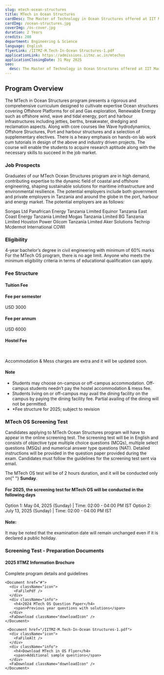 ```yaml
---
slug: mtech-ocean-structures
title: MTech in Ocean Structures
cardDesc: The Master of Technology in Ocean Structures offered at IIT Madras Zanzibar Campus will have a curriculum tailor-made to the industry needs in the Oil & Gas and Maritime sector. The program covers the basics of marine & offshore hydrodynamics, structural design for oil and gas exploration offshore platforms, ports, harbours including port structures & breakwater. The course equips students with core and elective courses to prepare them for careers in the oil & gas and maritime sectors.
cardImg: /ocean-structures.jpg
coverImg: /os-cover.jpg
duration: 2 Years
credits: 208
department: Engineering & Science
language: English
flyerLink: /IITMZ-M.Tech-In-Ocean Structures-1.pdf
applicationLink: https://admissions.iitmz.ac.in/mtechos
applicationClosingDate: 31 May 2025
seo:
  desc: The Master of Technology in Ocean Structures offered at IIT Madras Zanzibar Campus will have a curriculum tailor-made to the industry needs in the Oil & Gas and Maritime sector. Apply Now.
---
```


<Section>
  <h2>Program Overview</h2>
  <p>
The MTech in Ocean Structures program presents a rigorous and comprehensive curriculum designed to cultivate expertise Ocean structures covering Offshore Platforms for oil and Gas exploration, Renewable Energy such as offshore wind, wave and tidal energy, port and harbour infrastructures including jetties, berths, breakwater, dredging and reclamation aspects. Along with core courses like Wave hydrodynamics, Offshore Structures, Port and harbour structures and a selection of supplementary electives. There is a heavy emphasis on hands-on lab work cum tutorials in design of the above and industry driven projects. The course will enable the students to acquire research aptitude along with the necessary skills to succeed in the job market.
  </p>

</Section>

<Section>
  <h3>Job Prospects</h3>
  <p>
    Graduates of our MTech Ocean Structures program are in high demand, contributing expertise to the dynamic field of coastal and offshore engineering, shaping sustainable solutions for maritime infrastructure and environmental resilience. The potential employers include both government and private employers in Tanzania and around the globe in the port, harbour and energy market. The potential employers are as follows:
  </p>
  <List>
    <ListItem>
      <FaCheck />
      Songas Ltd
    </ListItem>
    <ListItem>
      <FaCheck />
      Panafrican Energy Tanzania Limited
    </ListItem>
    <ListItem>
      <FaCheck />
      Equinor Tanzania
    </ListItem>
    <ListItem>
      <FaCheck />
      East Coast Energy Tanzania Limited
    </ListItem>
    <ListItem>
      <FaCheck />
      Mogas Tanzania Limited
    </ListItem>
    <ListItem>
      <FaCheck />
      BG Tanzania Limited
    </ListItem>
        <ListItem>
      <FaCheck />
      Houston Power
    </ListItem>
            <ListItem>
      <FaCheck />
      Oilcom Tanzania Limited
    </ListItem>
            <ListItem>
      <FaCheck />
      Aker Solutions
    </ListItem>
            <ListItem>
      <FaCheck />
      Technip
    </ListItem>
            <ListItem>
      <FaCheck />
      Mcdermot International
    </ListItem>
    <ListItem>
      <FaCheck />
      COWI
    </ListItem>
  </List>
</Section>

<Section>
  <h3>Eligibility</h3>
  <List>
    <ListItem>
      <BsFillCheckCircleFill />
      4-year bachelor’s degree in civil engineering with minimum of 60% marks
    </ListItem>
    <ListItem>
      <BsFillCheckCircleFill />
      For the MTech OS program, there is no age limit. Anyone who meets the minimum
eligibility criteria in terms of educational qualification can apply.
    </ListItem>
  </List>
</Section>

<Section>
  <h3>Fee Structure</h3>
        <h4>Tuition Fee</h4>
  <FeeStructure>
    <div>
      <h4>Fee per semester</h4>
      <div className="amount">USD 3000</div>
    </div>
    <div>
      <h4>Fee per annum</h4>
      <div className="amount">USD 6000</div>
    </div>
  </FeeStructure>
  <h4>Hostel Fee</h4>
  <br />
  <p>Accommodation &amp; Mess charges are extra and it will be updated soon.</p>
  <Note>
    <h4>Note</h4>
    <ul>
      <li>
        <RxCaretRight /> Students may choose on-campus or off-campus
        accommodation. Off-campus students needn’t pay the hostel accommodation
        &amp; mess fee.
      </li>
      <li>
        <RxCaretRight /> Students living on or off-campus may avail the dining
        facility on the campus by paying the dining facility fee. Partial
        availing of the dining will not be permitted.
      </li>
      <li>
        <RxCaretRight /> *Fee structure for 2025; subject to revision
      </li>
    </ul>
  </Note>
</Section>

<Section>
  <h3>MTech OS Screening Test</h3>
   <p>
Candidates applying to MTech Ocean Structures program will have to appear in the online
screening test. The screening test will be in English and consists of objective type multiple choice
questions (MCQs), multiple select questions (MSQs) and numerical answer type questions (NAT).
Detailed instructions will be provided in the question paper provided during the exam. Candidates
must follow the guidelines for the screening test sent via email.
  </p>
<p>
 The MTech OS test will be of 2 hours duration, and it will be conducted only on{" "}
  <strong>Sunday</strong>.
</p>

  <h4>For 2025, the screening test for MTech OS will be conducted in the following days</h4>
  <List>
    <ListItem>
      <BsArrowRightCircleFill />
      Option 1: May 04, 2025 (Sunday) | Time: 02:00 - 04:00 PM IST
    </ListItem>
    <ListItem>
      <BsArrowRightCircleFill />
      Option 2: July 13, 2025 (Sunday) | Time: 02:00 - 04:00 PM IST
    </ListItem>
  </List>
<h4>Note: </h4>
  <Note>
    <p>It may be noted that the examination date will remain unchanged even if it is declared a public holiday.</p>
  </Note>
</Section>

<Section>
  <h3>Screening Test - Preparation Documents</h3>
  <Documents>
    <Document href="#">
      <div className="icon">
        <FaFilePdf />
      </div>
      <div className="info">
        <h4>2025 IITMZ Information Brochure</h4>
        <span>Complete program details and guidelines</span>
      </div>
      <FaDownload className="downloadIcon" />
    </Document>

    <Document href="#">
      <div className="icon">
        <FaFilePdf />
      </div>
      <div className="info">
        <h4>2024 MTech OS Question Paper</h4>
        <span>Previous year questions with solutions</span>
      </div>
      <FaDownload className="downloadIcon" />
    </Document>

     <Document href="/IITMZ-M.Tech-In-Ocean Structures-1.pdf">
      <div className="icon">
        <FaFileAlt />
      </div>
      <div className="info">
        <h4>Download MTech in OS Flyer</h4>
        <span>Additional sample questions</span>
      </div>
      <FaDownload className="downloadIcon" />
    </Document>

  </Documents>
</Section>

<Curriculum>

<Semester title="Semester I - Common to both streams" credits="55">
  <Course
    courseName="Basics of Ocean Engineering"
    credits={{
      L: "3",
      T: "0",
      E: "0",
      P: "0",
      O: "6",
      total: "9"
    }}
  />
  <Course
    courseName="Wave hydrodynamics"
    credits={{
      L: "3",
      T: "0",
      E: "1",
      P: "0",
      O: "6",
      total: "10"
    }}
  />
  <Course
    courseName="Dynamics of ocean structures"
    credits={{
      L: "3",
      T: "0",
      E: "0",
      P: "0",
      O: "6",
      total: "9"
    }}
  />
  <Course
    courseName="Marine geotechnical engineering"
    credits={{
      L: "3",
      T: "0",
      E: "0",
      P: "0",
      O: "6",
      total: "9"
    }}
  />
  <Course
    courseName="Conceptual design of marine structures"
    credits={{
      L: "3",
      T: "0",
      E: "0",
      P: "0",
      O: "6",
      total: "9"
    }}
  />
  <Course
    courseName="Statics and Dynamics of floating structures"
    credits={{
      L: "3",
      T: "0",
      E: "0",
      P: "0",
      O: "6",
      total: "9"
    }}
  />
</Semester>

<Semester title="Semester II: Stream 1 - Offshore and Ship structures" credits="56">
  <Course
    courseName="Design of fixed offshore structures"
    credits={{
      L: "3",
      T: "1",
      E: "0",
      P: "0",
      O: "6",
      total: "10"
    }}
  />
  <Course
    courseName="Experimental methods and Measurements"
    credits={{
      L: "3",
      T: "0",
      E: "1",
      P: "0",
      O: "6",
      total: "10"
    }}
  />
  <Course
    courseName="Materials and fabrication of ship and offshore structures"
    credits={{
      L: "3",
      T: "0",
      E: "0",
      P: "0",
      O: "6",
      total: "9"
    }}
  />
  <Course
    courseName="Numerical modelling of offshore structures"
    credits={{
      L: "2",
      T: "0",
      E: "0",
      P: "3",
      O: "4",
      total: "9"
    }}
  />
  <Course
    courseName="FEM applied to ocean engineering"
    credits={{
      L: "3",
      T: "0",
      E: "0",
      P: "0",
      O: "6",
      total: "9"
    }}
  />
  <Course
    courseName="Stream Elective - 01"
    credits={{
      L: "3",
      T: "0",
      E: "0",
      P: "0",
      O: "6",
      total: "9"
    }}
  />
</Semester>

<Semester title="Semester II: Stream 2 - Port harbour and coastal structures" credits="56">
  <Course
    courseName="Port & harbour structures"
    credits={{
      L: "3",
      T: "0",
      E: "0",
      P: "0",
      O: "6",
      total: "9"
    }}
  />
  <Course
    courseName="Experimental methods and Measurements"
    credits={{
      L: "3",
      T: "0",
      E: "1",
      P: "0",
      O: "6",
      total: "10"
    }}
  />
  <Course
    courseName="Coastal engineering"
    credits={{
      L: "3",
      T: "0",
      E: "0",
      P: "0",
      O: "6",
      total: "9"
    }}
  />
  <Course
    courseName="Numerical techniques in ocean hydrodynamics"
    credits={{
      L: "2",
      T: "1",
      E: "0",
      P: "3",
      O: "4",
      total: "10"
    }}
  />
  <Course
    courseName="FEM applied to ocean engineering"
    credits={{
      L: "3",
      T: "0",
      E: "0",
      P: "0",
      O: "6",
      total: "9"
    }}
  />
  <Course
    courseName="Stream Elective - 01"
    credits={{
      L: "3",
      T: "0",
      E: "0",
      P: "0",
      O: "6",
      total: "9"
    }}
  />
</Semester>

<Semester title="Summer Training - Common to both streams" credits="10">
  <Course
    courseName="Summer training in computer modelling and simulation"
    credits={{
      L: "0",
      T: "0",
      E: "0",
      P: "0",
      O: "10",
      total: "10"
    }}
  />
</Semester>

<Semester title="Semester III: Stream 1 - Offshore and Ship Structures" credits="47">
  <Course
    courseName="Pipelines and Riser Engineering"
    credits={{
      L: "3",
      T: "0",
      E: "0",
      P: "0",
      O: "6",
      total: "9"
    }}
  />
  <Course
    courseName="Stream Elective - 02"
    credits={{
      L: "3",
      T: "0",
      E: "0",
      P: "0",
      O: "6",
      total: "9"
    }}
  />
  <Course
    courseName="Stream Elective - 03"
    credits={{
      L: "3",
      T: "0",
      E: "0",
      P: "0",
      O: "6",
      total: "9"
    }}
  />
  <Course
    courseName="M.Tech Ocean Structures Project (Phase I)"
    credits={{
      L: "0",
      T: "0",
      E: "0",
      P: "0",
      O: "20",
      total: "20"
    }}
  />
</Semester>

<Semester title="Semester III: Stream 2 - Port harbour and coastal structures" credits="47">
  <Course
    courseName="Dredging and reclamation"
    credits={{
      L: "3",
      T: "0",
      E: "0",
      P: "0",
      O: "6",
      total: "9"
    }}
  />
  <Course
    courseName="Stream Elective - 02"
    credits={{
      L: "3",
      T: "0",
      E: "0",
      P: "0",
      O: "6",
      total: "9"
    }}
  />
  <Course
    courseName="Stream Elective - 03"
    credits={{
      L: "3",
      T: "0",
      E: "0",
      P: "0",
      O: "6",
      total: "9"
    }}
  />
  <Course
    courseName="M.Tech Ocean Structures Project (Phase I)"
    credits={{
      L: "0",
      T: "0",
      E: "0",
      P: "0",
      O: "20",
      total: "20"
    }}
  />
</Semester>

<Semester title="Semester IV - Common to both streams" credits="40">
  <Course
    courseName="M.Tech Ocean Structures Project (Phase II)"
    credits={{
      L: "0",
      T: "0",
      E: "0",
      P: "0",
      O: "40",
      total: "40"
    }}
  />
</Semester>
</Curriculum>
